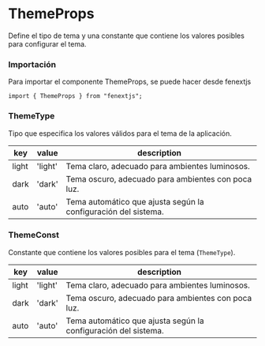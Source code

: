 # ThemeProps

Define el tipo de tema y una constante que contiene los valores posibles para configurar el tema.

### Importación

Para importar el componente ThemeProps, se puede hacer desde fenextjs

```tsx copy
import { ThemeProps } from "fenextjs";
```


### ThemeType

Tipo que especifica los valores válidos para el tema de la aplicación.

| key | value | description |
| --- | --- | --- |
| light | 'light' | Tema claro, adecuado para ambientes luminosos. |
| dark | 'dark' | Tema oscuro, adecuado para ambientes con poca luz. |
| auto | 'auto' | Tema automático que ajusta según la configuración del sistema. |

### ThemeConst

Constante que contiene los valores posibles para el tema (`ThemeType`).

| key | value | description |
| --- | --- | --- |
| light | 'light' | Tema claro, adecuado para ambientes luminosos. |
| dark | 'dark' | Tema oscuro, adecuado para ambientes con poca luz. |
| auto | 'auto' | Tema automático que ajusta según la configuración del sistema. |
